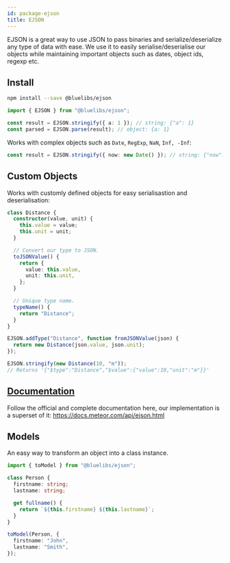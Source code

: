 ```yaml
---
id: package-ejson
title: EJSON
---
```



<PackageHeader version="1.2.7" packageName="ejson" containsTypeDefs />

EJSON is a great way to use JSON to pass binaries and serialize/deserialize any type of data with ease. We use it to easily serialise/deserialise our objects while maintaining important objects such as dates, object ids, regexp etc.

## Install

```bash
npm install --save @bluelibs/ejson
```

```ts
import { EJSON } from "@bluelibs/ejson";

const result = EJSON.stringify({ a: 1 }); // string: {"a": 1}
const parsed = EJSON.parse(result); // object: {a: 1}
```

Works with complex objects such as `Date`, `RegExp`, `NaN`, `Inf, -Inf`:

```ts
const result = EJSON.stringify({ now: new Date() }); // string: {"now": { "$date": 100000000 }}
```

## Custom Objects

Works with customly defined objects for easy serialisastion and deserialisation:

```ts
class Distance {
  constructor(value, unit) {
    this.value = value;
    this.unit = unit;
  }

  // Convert our type to JSON.
  toJSONValue() {
    return {
      value: this.value,
      unit: this.unit,
    };
  }

  // Unique type name.
  typeName() {
    return "Distance";
  }
}

EJSON.addType("Distance", function fromJSONValue(json) {
  return new Distance(json.value, json.unit);
});

EJSON.stringify(new Distance(10, "m"));
// Returns '{"$type":"Distance","$value":{"value":10,"unit":"m"}}'
```

## [Documentation](https://docs.meteor.com/api/ejson.html)

Follow the official and complete documentation here, our implementation is a superset of it:
https://docs.meteor.com/api/ejson.html

## Models

An easy way to transform an object into a class instance.

```ts
import { toModel } from "@bluelibs/ejson";

class Person {
  firstname: string;
  lastname: string;

  get fullname() {
    return `${this.firstname} ${this.lastname}`;
  }
}

toModel(Person, {
  firstname: "John",
  lastname: "Smith",
});
```
